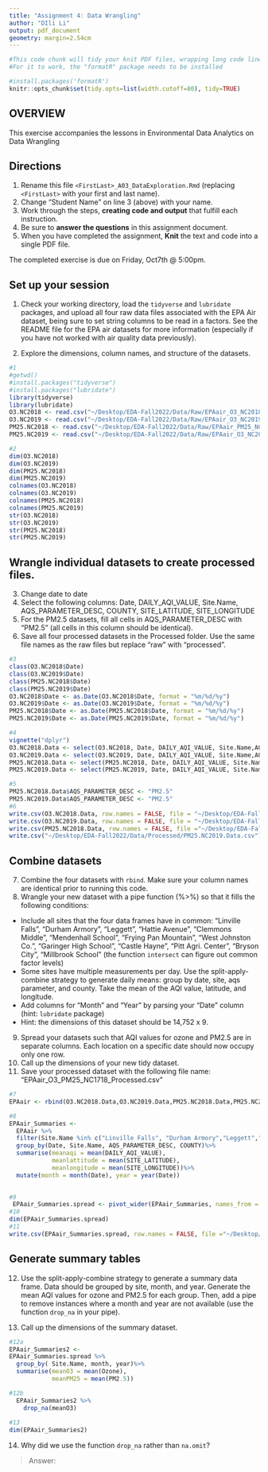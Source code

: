 ```yaml
---
title: "Assignment 4: Data Wrangling"
author: "DIli Li"
output: pdf_document
geometry: margin=2.54cm
---
```


```r
#This code chunk will tidy your knit PDF files, wrapping long code lines
#For it to work, the "formatR" package needs to be installed

#install.packages('formatR')
knitr::opts_chunk$set(tidy.opts=list(width.cutoff=80), tidy=TRUE)
```

## OVERVIEW

This exercise accompanies the lessons in Environmental Data Analytics on Data Wrangling 

## Directions
1.  Rename this file `<FirstLast>_A03_DataExploration.Rmd` (replacing `<FirstLast>` with your first and last name).
2. Change "Student Name" on line 3 (above) with your name.
3. Work through the steps, **creating code and output** that fulfill each instruction.
4. Be sure to **answer the questions** in this assignment document.
5. When you have completed the assignment, **Knit** the text and code into a single PDF file.

The completed exercise is due on Friday, Oct7th @ 5:00pm.

## Set up your session 
1. Check your working directory, load the `tidyverse` and `lubridate` packages, and upload all four raw data files associated with the EPA Air dataset, being sure to set string columns to be read in a factors. See the README file for the EPA air datasets for more information (especially if you have not worked with air quality data previously). 

2. Explore the dimensions, column names, and structure of the datasets. 
```r
#1 
#getwd()
#install.packages("tidyverse")
#install.packages("lubridate")
library(tidyverse)
library(lubridate)
O3.NC2018 <- read.csv("~/Desktop/EDA-Fall2022/Data/Raw/EPAair_O3_NC2018_raw.csv", stringAsFactors = TRUE)
O3.NC2019 <- read.csv("~/Desktop/EDA-Fall2022/Data/Raw/EPAair_O3_NC2019_raw.csv", stringAsFactors = TRUE)
PM25.NC2018 <- read.csv("~/Desktop/EDA-Fall2022/Data/Raw/EPAair_PM25_NC2018_raw.csv", stringAsFactors = TRUE)
PM25.NC2019 <- read.csv("~/Desktop/EDA-Fall2022/Data/Raw/EPAair_O3_NC2019_raw.csv", stringAsFactors = TRUE)

#2
dim(O3.NC2018)
dim(O3.NC2019)
dim(PM25.NC2018)
dim(PM25.NC2019)
colnames(O3.NC2018)
colnames(O3.NC2019)
colnames(PM25.NC2018)
colnames(PM25.NC2019)
str(O3.NC2018)
str(O3.NC2019)
str(PM25.NC2018)
str(PM25.NC2019)


```

## Wrangle individual datasets to create processed files.
3. Change date to date
4. Select the following columns: Date, DAILY_AQI_VALUE, Site.Name, AQS_PARAMETER_DESC, COUNTY, SITE_LATITUDE, SITE_LONGITUDE
5. For the PM2.5 datasets, fill all cells in AQS_PARAMETER_DESC with "PM2.5" (all cells in this column should be identical).
6. Save all four processed datasets in the Processed folder. Use the same file names as the raw files but replace "raw" with "processed".

```r
#3
class(O3.NC2018$Date)
class(O3.NC2019$Date)
class(PM25.NC2018$Date)
class(PM25.NC2019$Date)
O3.NC2018$Date <- as.Date(O3.NC2018$Date, format = "%m/%d/%y")
O3.NC2019$Date <- as.Date(O3.NC2019$Date, format = "%m/%d/%y")
PM25.NC2018$Date <- as.Date(PM25.NC2018$Date, format = "%m/%d/%y")
PM25.NC2019$Date <- as.Date(PM25.NC2019$Date, format = "%m/%d/%y")

#4
vignette("dplyr")
O3.NC2018.Data <- select(O3.NC2018, Date, DAILY_AQI_VALUE, Site.Name,AQS_PARAMETER_DESC,COUNTY, SITE_LATITUDE, SITE_LONGITUDE)
O3.NC2019.Data <- select(O3.NC2019, Date, DAILY_AQI_VALUE, Site.Name,AQS_PARAMETER_DESC,COUNTY, SITE_LATITUDE, SITE_LONGITUDE)
PM25.NC2018.Data <- select(PM25.NC2018, Date, DAILY_AQI_VALUE, Site.Name,AQS_PARAMETER_DESC,COUNTY, SITE_LATITUDE, SITE_LONGITUDE)
PM25.NC2019.Data <- select(PM25.NC2019, Date, DAILY_AQI_VALUE, Site.Name,AQS_PARAMETER_DESC,COUNTY, SITE_LATITUDE, SITE_LONGITUDE)

#5
PM25.NC2018.Data$AQS_PARAMETER_DESC <- "PM2.5"
PM25.NC2019.Data$AQS_PARAMETER_DESC <- "PM2.5"
#6
write.csv(O3.NC2018.Data, row.names = FALSE, file = "~/Desktop/EDA-Fall2022/Data/Processed/O3.NC2018.Data.csv")
write.csv(O3.NC2019.Data, row.names = FALSE, file = "~/Desktop/EDA-Fall2022/Data/Processed/O3.NC2019.Data.csv")
write.csv(PM25.NC2018.Data, row.names = FALSE, file ="~/Desktop/EDA-Fall2022/Data/Processed/PM25.NC2018.Data.csv" )
write.csv("~/Desktop/EDA-Fall2022/Data/Processed/PM25.NC2019.Data.csv")
```


## Combine datasets
7. Combine the four datasets with `rbind`. Make sure your column names are identical prior to running this code. 
8. Wrangle your new dataset with a pipe function (%>%) so that it fills the following conditions: 

* Include all sites that the four data frames have in common: "Linville Falls", "Durham Armory", "Leggett", "Hattie Avenue", "Clemmons Middle", "Mendenhall School", "Frying Pan Mountain", "West Johnston Co.", "Garinger High School", "Castle Hayne", "Pitt Agri. Center", "Bryson City", "Millbrook School" (the function `intersect` can figure out common factor levels)
* Some sites have multiple measurements per day. Use the split-apply-combine strategy to generate daily means: group by date, site, aqs parameter, and county. Take the mean of the AQI value, latitude, and longitude.
* Add columns for "Month" and "Year" by parsing your "Date" column (hint: `lubridate` package)
* Hint: the dimensions of this dataset should be 14,752 x 9.

9. Spread your datasets such that AQI values for ozone and PM2.5 are in separate columns. Each location on a specific date should now occupy only one row.
10. Call up the dimensions of your new tidy dataset.
11. Save your processed dataset with the following file name: "EPAair_O3_PM25_NC1718_Processed.csv"

```r
#7
EPAair <- rbind(O3.NC2018.Data,O3.NC2019.Data,PM25.NC2018.Data,PM25.NC2019.Data)

#8
EPAair_Summaries <-
  EPAair %>%
  filter(Site.Name %in% c("Linville Falls", "Durham Armory","Leggett","Hattie Avenue","Clemmons Middle", "Mendenhall School", "Frying Pan Mountain", "West Johnston Co.", "Garinger High School", "Castle Hayne", "Pitt Agri. Center", "Bryson City", "Millbrook School")) %>%
  group_by(Date, Site.Name, AQS_PARAMETER_DESC, COUNTY)%>%
  summarise(meanaqi = mean(DAILY_AQI_VALUE),
            meanlattitude = mean(SITE_LATITUDE),
            meanlongitude = mean(SITE_LONGITUDE))%>%
  mutate(month = month(Date), year = year(Date))
  

#9
 EPAair_Summaries.spread <- pivot_wider(EPAair_Summaries, names_from = AQS_PARAMETER_DESC, values_from = meanaqi)
#10
dim(EPAair_Summaries.spread)
#11
write.csv(EPAair_Summaries.spread, row.names = FALSE, file ="~/Desktop/EDA-Fall2022/Data/Processed/EPAair_O3_PM25_NC1718_Processed.csv")
```


## Generate summary tables
12. Use the split-apply-combine strategy to generate a summary data frame. Data should be grouped by site, month, and year. Generate the mean AQI values for ozone and PM2.5 for each group. Then, add a pipe to remove instances where a month and year are not available (use the function `drop_na` in your pipe). 

13. Call up the dimensions of the summary dataset.

```r
#12a
EPAair_Summaries2 <-
EPAair_Summaries.spread %>%
  group_by( Site.Name, month, year)%>%
  summarise(meanO3 = mean(Ozone),
            meanPM25 = mean(PM2.5))

#12b
  EPAair_Summaries2 %>% 
    drop_na(meanO3)
  
#13
dim(EPAair_Summaries2)
```

14. Why did we use the function `drop_na` rather than `na.omit`?

> Answer: 
